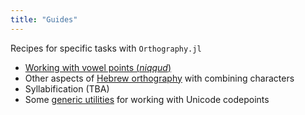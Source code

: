 ```yaml
---
title: "Guides"
---
```


Recipes for specific tasks with `Orthography.jl`




- [Working with vowel points (*niqqud*)](./niqqud.qmd)
- Other aspects of [Hebrew orthography](./more_ortho.qmd) with combining characters
- Syllabification (TBA)
- Some [generic utilities](./utils.qmd) for working with Unicode codepoints
